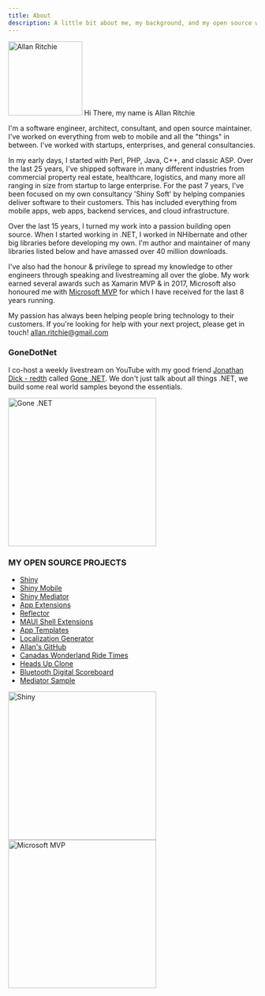 ```yaml
---
title: About
description: A little bit about me, my background, and my open source work
---
```


<Image src={me} width="150" alt="Allan Ritchie" /> Hi There, my name is Allan Ritchie

I'm a software engineer, architect, consultant, and open source maintainer.  I've worked on everything from web to mobile and all the "things" in between.  I've worked with startups, enterprises, and general consultancies.  

In my early days, I started with Perl, PHP, Java, C++, and classic ASP.  Over the last 25 years, I've shipped software in many different industries from commercial property real estate, healthcare, logistics, and many more all ranging in size from startup to large enterprise. For the past 7 years, I've been focused on my own consultancy 'Shiny Soft' by helping companies deliver software to their customers.  This has included everything from mobile apps, web apps, backend services, and cloud infrastructure.

Over the last 15 years, I turned my work into a passion building open source.  When I started working in .NET, I worked in NHibernate and other big libraries before developing my own.  I'm author and maintainer of many libraries listed below and have amassed over 40 million downloads.

I've also had the honour & privilege to spread my knowledge to other engineers through speaking and livestreaming all over the globe. My work earned several awards such as Xamarin MVP & in 2017, Microsoft also honoured me with [Microsoft MVP](https://mvp.microsoft.com/en-US/mvp/profile/501ddb3a-4d15-e711-810b-3863bb36edf8) for which I have received for the last 8 years running. 

My passion has always been helping people bring technology to their customers.  If you're looking for help with your next project, please get in touch! [allan.ritchie@gmail.com](mailto:allan.ritchie@gmail.com)

### GoneDotNet
I co-host a weekly livestream on YouTube with my good friend [Jonathan Dick - redth](https://x.com/redth) called [Gone .NET](https://youtube.com/@GoneDotNet).  We don't just talk about all things .NET, we build some real world samples beyond the essentials. 
 
<a href="https://www.youtube.com/@GoneDotNet" target="_blank">
    <Image src={gonedotnet} alt="Gone .NET" width="300" />
</a>


### MY OPEN SOURCE PROJECTS

* [Shiny](https://shinylib.net)
* [Shiny Mobile](https://github.com/shinyorg/shiny)
* [Shiny Mediator](https://github.com/shinyorg/mediator)
* [App Extensions](https://github.com/shinyorg/extensions)
* [Reflector](https://github.com/shinyorg/reflector)
* [MAUI Shell Extensions](https://github.com/shinyorg/maui)
* [App Templates](https://github.com/shinyorg/templates)
* [Localization Generator](https://github.com/shinyorg/localizegen)
* [Allan's GitHub](https://github.com/aritchie)
* [Canadas Wonderland Ride Times](https://github.com/shinyorg/wonderland)
* [Heads Up Clone](https://github.com/gonedotnet/headsup)
* [Bluetooth Digital Scoreboard](https://github.com/aritchie/digitalscoreboard)
* [Mediator Sample](https://github.com/shinyorg/mediatorsample)

<a href="https://shinylib.net">
    <Image src={shiny} width="300" alt="Shiny" /> 
</a>
<br />
<a href="https://mvp.microsoft.com/en-US/mvp/profile/501ddb3a-4d15-e711-810b-3863bb36edf8">
    <Image src={mvp} alt="Microsoft MVP" width="300" />
</a>